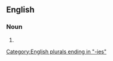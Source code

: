 ==English==

===Noun===
{{head|en|noun form}}

# {{plural of|extravagancy|lang=en}}

[[Category:English plurals ending in "-ies"]]